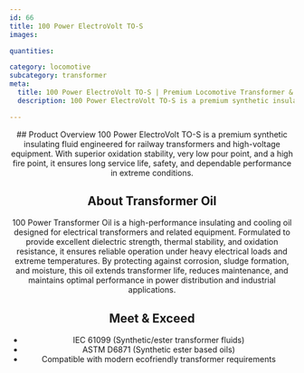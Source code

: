 ```yaml
---
id: 66
title: 100 Power ElectroVolt TO-S
images:

quantities:

category: locomotive
subcategory: transformer
meta:
  title: 100 Power ElectroVolt TO-S | Premium Locomotive Transformer & Insulating Oil
  description: 100 Power ElectroVolt TO-S is a premium synthetic insulating fluid for railway transformers and high-voltage equipment. With superior dielectric strength, oxidation stability, low pour point, and high fire point, it ensures long service life, safety, and reliable performance in extreme conditions. Compliant with IEC 61099 and ASTM D6871 standards, suitable for modern eco-friendly transformer applications.

---
```


<Header>
  ## Product Overview
  100 Power ElectroVolt TO-S is a premium synthetic insulating fluid engineered for railway transformers and high-voltage equipment. With superior oxidation stability, very low pour point, and a high fire point, it ensures long service life, safety, and dependable performance in extreme conditions.

  ## About Transformer Oil
  100 Power Transformer Oil is a high-performance insulating and cooling oil designed for electrical transformers and related equipment. Formulated to provide excellent dielectric strength, thermal stability, and oxidation resistance, it ensures reliable operation under heavy electrical loads and extreme temperatures. By protecting against corrosion, sludge formation, and moisture, this oil extends transformer life, reduces maintenance, and maintains optimal performance in power distribution and industrial applications.

  ## Meet & Exceed
  - IEC 61099 (Synthetic/ester transformer fluids)
  - ASTM D6871 (Synthetic ester based oils)
  - Compatible with modern ecofriendly transformer requirements

</Header>
